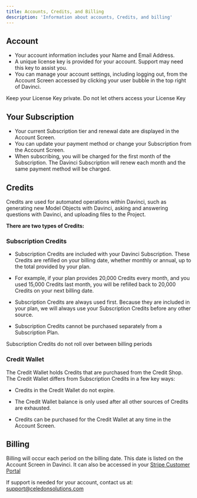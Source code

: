 ```yaml
---
title: Accounts, Credits, and Billing
description: 'Information about accounts, Credits, and billing'
---
```




## Account
- Your account information includes your Name and Email Address.
- A unique license key is provided for your account. Support may need this key to assist you.
- You can manage your account settings, including logging out, from the Account Screen accessed by clicking your user bubble in the top right of Davinci.

<Note>Keep your License Key private. Do not let others access your License Key</Note>

## Your Subscription
- Your current Subscription tier and renewal date are displayed in the Account Screen.
- You can update your payment method or change your Subscription from the Account Screen.
- When subscribing, you will be charged for the first month of the Subscription. The Davinci Subscription will renew each month and the same payment method will be charged.


## Credits
Credits are used for automated operations within Davinci, such as generating new Model Objects with Davinci, asking and answering questions with Davinci, and uploading files to the Project. 

**There are two types of Credits:**

### Subscription Credits
- Subscription Credits are included with your Davinci Subscription. These Credits are refilled on your billing date, whether monthly or annual, up to the total provided by your plan.

- For example, if your plan provides 20,000 Credits every month, and you used 15,000 Credits last month, you will be  refilled back to 20,000 Credits on your next billing date.

- Subscription Credits are always used first. Because they are included in your plan, we will always use your Subscription Credits before any other source.

- Subscription Credits cannot be purchased separately from a Subscription Plan.

<Note>Subscription Credits do not roll over between billing periods</Note>

### Credit Wallet
The Credit Wallet holds Credits that are purchased from the Credit Shop. The Credit Wallet differs from Subscription Credits in a few key ways:

- Credits in the Credit Wallet do not expire.

- The Credit Wallet balance is only used after all other sources of Credits are exhausted.

- Credits can be purchased for the Credit Wallet at any time in the Account Screen.

## Billing
Billing will occur each period on the billing date. This date is listed on the Account Screen in Davinci. It can also be accessed in your [Stripe Customer Portal](https://billing.stripe.com/p/login/eVacOJ0ZDfWvdR65kk)






<Info>If support is needed for your account, contact us at: support@celedonsolutions.com </Info>